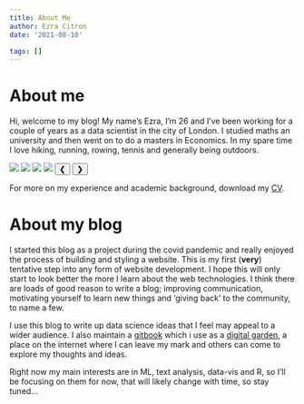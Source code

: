 ```yaml
---
title: About Me
author: Ezra Citron
date: '2021-08-10'

tags: []
---
```

<head>
<link rel="stylesheet" href="style.css">
</head>

# About me
 
Hi, welcome to my blog!
My name's Ezra, I'm 26 and I've been working for a couple of years as a data scientist in the city of London. I studied maths an university and then went on to do a masters in Economics. In my spare time I love hiking, running, rowing, tennis and generally being outdoors. 


<img class="mySlides" src="img/rowing_5.jpg">
<img class="mySlides" src="img/rowing_6.jpg">
<img class="mySlides" src="img/running_1.jpg">
<img class="mySlides" src="img/running_2.jpg">
<button class="w3-button w3-display-left" onclick="plusDivs(-1)">&#10094;</button>
<button class="w3-button w3-display-right" onclick="plusDivs(+1)">&#10095;</button>

<script src = "index.js"></script>

  

For more on my experience and academic background, download my <a href="/img/cv.pdf" download>CV</a>.

# About my blog

I started this blog as a project during the covid pandemic and really enjoyed the process of building and styling a website. 
This is my first (**very**) tentative step into any form of website development. I hope this will only start to look better the more I learn about the web technologies. 
I think there are loads of good reason to write a blog; improving communication, motivating yourself to learn new things and 'giving back' to the community, to name a few.

I use this blog to write up data science ideas that I feel may appeal to a wider audience. I also maintain a [gitbook](https://app.gitbook.com/@ezracitron/spaces) which i use as a [digital garden](https://nesslabs.com/digital-garden-set-up), a place on the internet where I can leave my mark and others can come to explore my thoughts and ideas. 


Right now my main interests are in ML, text analysis, data-vis and R, so I'll be focusing on them for now, that will likely change with time, so stay tuned...





